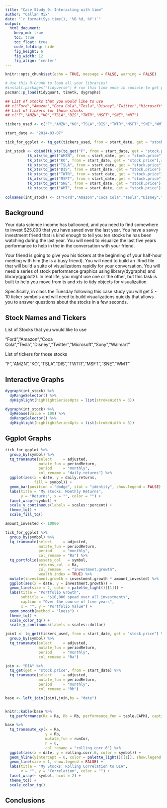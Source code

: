```yaml
---
title: "Case Study 9: Interacting with time"
author: "Callan Mix"
date: "`r format(Sys.time(), '%B %d, %Y')`"
output:
  html_document:  
    keep_md: true
    toc: true
    toc_float: true
    code_folding: hide
    fig_height: 6
    fig_width: 12
    fig_align: 'center'
---
```


```r
knitr::opts_chunk$set(echo = TRUE, message = FALSE, warning = FALSE)
```

```r
# Use this R-Chunk to load all your libraries!
#install.packages("tidyverse") # run this line once in console to get package
pacman::p_load(tidyquant, timetk, dygraphs)

```

```r
## List of Stocks that you would like to use
## c("Ford","Amazon","Coca Cola","Tesla","Disney","Twitter","Microsoft","Sony","Walmart")
## List of tickers for those stocks
## c("F","AMZN","KO","TSLA","DIS","TWTR","MSFT","SNE","WMT")

tickers_used <- c("F","AMZN","KO","TSLA","DIS","TWTR","MSFT","SNE","WMT")

start_date <- "2014-03-07"

tick_for_ggplot <- tq_get(tickers_used, from = start_date, get = "stock.price")

int_stock <- cbind(tk_xts(tq_get("F", from = start_date, get = "stock.price"),start = start_date, date_var = date, select = adjusted),
          tk_xts(tq_get("AMZN", from = start_date, get = "stock.price"),start = start_date, date_var = date, select = adjusted),
          tk_xts(tq_get("KO", from = start_date, get = "stock.price"),start = start_date, date_var = date, select = adjusted),
          tk_xts(tq_get("TSLA", from = start_date, get = "stock.price"),start = start_date, date_var = date, select = adjusted),
          tk_xts(tq_get("DIS", from = start_date, get = "stock.price"),start = start_date, date_var = date, select = adjusted),
          tk_xts(tq_get("TWTR", from = start_date, get = "stock.price"),start = start_date, date_var = date, select = adjusted),
          tk_xts(tq_get("MSFT", from = start_date, get = "stock.price"),start = start_date, date_var = date, select = adjusted),
          tk_xts(tq_get("SNE", from = start_date, get = "stock.price"),start = start_date, date_var = date, select = adjusted),
          tk_xts(tq_get("WMT", from = start_date, get = "stock.price"),start = start_date, date_var = date, select = adjusted))  
          
colnames(int_stock) <- c("Ford","Amazon","Coca Cola","Tesla","Disney","Twitter","Microsoft","Sony","Walmart")
```

## Background

Your data science income has ballooned, and you need to find somewhere to invest $25,000 that you have saved over the last year. You have a savvy investment friend that is kind enough to tell you ten stocks he has been watching during the last year. You will need to visualize the last five years performance to help in the in the conversation with your friend.

Your friend is going to give you his tickers at the beginning of your half-hour meeting with him (he is a busy friend). You will need to build an .Rmd file that will build a suite of visualizations rapidly for your conversation. You will need a series of stock performance graphics using  library(dygraphs) and library(ggplot2). In real life, you might use one or the other, but this task is built to help you move from ts and xts to tidy objects for visualization.

Specifically, in class the Tuesday following this case study you will get 5 - 10 ticker symbols and will need to build visualizations quickly that allows you to answer questions about the stocks in a few seconds.

## Stock Names and Tickers

List of Stocks that you would like to use

"Ford","Amazon","Coca Cola","Tesla","Disney","Twitter","Microsoft","Sony","Walmart"

List of tickers for those stocks

"F","AMZN","KO","TSLA","DIS","TWTR","MSFT","SNE","WMT"

## Interactive Graphs

```r

dygraph(int_stock) %>% 
  dyRangeSelector() %>% 
  dyHighlight(highlightSeriesOpts = list(strokeWidth = 3))

```

```r
dygraph(int_stock) %>% 
  dyRebase(value = 100) %>% 
  dyRangeSelector() %>% 
  dyHighlight(highlightSeriesOpts = list(strokeWidth = 3))
```

## Ggplot Graphs

```r
tick_for_ggplot %>% 
  group_by(symbol) %>% 
  tq_transmute(select     = adjusted, 
               mutate_fun = periodReturn, 
               period     = "monthly", 
               col_rename = "daily.returns") %>% 
  ggplot(aes(x = date, y = daily.returns,
             fill = symbol)) +
  geom_bar(position = "dodge", stat = "identity", show.legend = FALSE) +
  labs(title = "My stocks: Monthly Returns",
       y = "Returns", x = "", color = "") +
  facet_wrap(~symbol) +
  scale_y_continuous(labels = scales::percent) +
  theme_tq() +
  scale_fill_tq()
```

```r
amount_invested <- 10000

tick_for_ggplot %>%
  group_by(symbol) %>%
  tq_transmute(select     = adjusted, 
               mutate_fun = periodReturn, 
               period     = "monthly", 
               col_rename = "Ra") %>%
  tq_portfolio(assets_col   = symbol, 
               returns_col  = Ra,
               col_rename   = "investment.growth",
               wealth.index = TRUE) %>%
  mutate(investment.growth = investment.growth * amount_invested) %>% 
  ggplot(aes(x = date, y = investment.growth)) +
  geom_line(size = 2, color = palette_light()[[1]]) +
  labs(title = "Portfolio Growth",
       subtitle =  "$10,000 spead over all investments",
       caption = "Over the course of five years",
       x = "", y = "Portfolio Value") +
  geom_smooth(method = "loess") +
  theme_tq() +
  scale_color_tq() +
  scale_y_continuous(labels = scales::dollar)

```

```r
join1 <- tq_get(tickers_used, from = start_date, get = "stock.price") %>% 
  group_by(symbol) %>% 
  tq_transmute(select     = adjusted, 
               mutate_fun = periodReturn, 
               period     = "monthly", 
               col_rename = "Ra")

join <- "DIA" %>% 
  tq_get(get = "stock.price", from = start_date) %>% 
  tq_transmute(select     = adjusted, 
               mutate_fun = periodReturn, 
               period     = "monthly", 
               col_rename = "Rb")

base <- left_join(join1,join,by = "date")


knitr::kable(base %>% 
  tq_performance(Ra = Ra, Rb = Rb, performance_fun = table.CAPM), caption = "Stock Correlation")

base %>%
  tq_transmute_xy(x = Ra, 
                  y = Rb,
                  mutate_fun = runCor,
                  n = 6,
                  col_rename = "rolling.corr.6") %>% 
  ggplot(aes(x = date, y = rolling.corr.6, color = symbol)) +
  geom_hline(yintercept = 0, color = palette_light()[[1]], show.legend = FALSE) +
  geom_line(size = 1, show.legend = FALSE) +
  labs(title = "My Stocks: Rolling Correlation to DIA",
       x = "", y = "Correlation", color = "") +
  facet_wrap(~ symbol, ncol = 2) +
  theme_tq() + 
  scale_color_tq()  

```

## Conclusions
